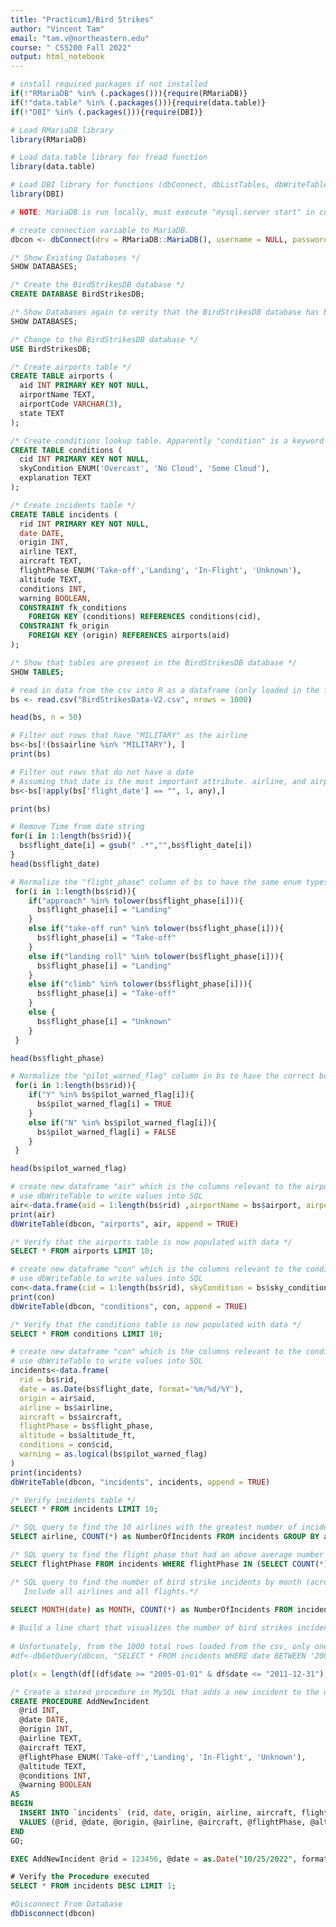 ```yaml
---
title: "Practicum1/Bird Strikes"
author: "Vincent Tam"
email: "tam.v@northeastern.edu"
course: " CS5200 Fall 2022"
output: html_notebook
---
```

```r
# install required packages if not installed
if(!"RMariaDB" %in% (.packages())){require(RMariaDB)}
if(!"data.table" %in% (.packages())){require(data.table)}
if(!"DBI" %in% (.packages())){require(DBI)}

# Load RMariaDB library
library(RMariaDB)

# Load data.table library for fread function
library(data.table)

# Load DBI library for functions (dbConnect, dbListTables, dbWriteTable)
library(DBI)
```

```r
# NOTE: MariaDB is run locally, must execute "mysql.server start" in command line terminal prior to executing dbConnect
```

```r
# create connection variable to MariaDB.
dbcon <- dbConnect(drv = RMariaDB::MariaDB(), username = NULL, password = Sys.getenv("MYSQL_PASSWORD"),host = "localhost")
```

```sql
/* Show Existing Databases */
SHOW DATABASES;
```

```sql
/* Create the BirdStrikesDB database */
CREATE DATABASE BirdStrikesDB;
```

```sql
/* Show Databases again to verity that the BirdStrikesDB database has been created */
SHOW DATABASES;
```

```sql
/* Change to the BirdStrikesDB database */
USE BirdStrikesDB;
```

```sql
/* Create airports table */
CREATE TABLE airports (
  aid INT PRIMARY KEY NOT NULL,
  airportName TEXT,
  airportCode VARCHAR(3),
  state TEXT
);
```

```sql
/* Create conditions lookup table. Apparently "condition" is a keyword in MariaDB, so variable name changed to skyCondition */
CREATE TABLE conditions (
  cid INT PRIMARY KEY NOT NULL,
  skyCondition ENUM('Overcast', 'No Cloud', 'Some Cloud'),
  explanation TEXT
);
```

```sql
/* Create incidents table */
CREATE TABLE incidents (
  rid INT PRIMARY KEY NOT NULL,
  date DATE,
  origin INT,
  airline TEXT,
  aircraft TEXT,
  flightPhase ENUM('Take-off','Landing', 'In-Flight', 'Unknown'),
  altitude TEXT,
  conditions INT,
  warning BOOLEAN,
  CONSTRAINT fk_conditions
    FOREIGN KEY (conditions) REFERENCES conditions(cid),
  CONSTRAINT fk_origin
    FOREIGN KEY (origin) REFERENCES airports(aid)
);
```

```sql
/* Show that tables are present in the BirdStrikesDB database */
SHOW TABLES;
```

```r
# read in data from the csv into R as a dataframe (only loaded in the first 1000 rows), print first fifty rows to verify
bs <- read.csv("BirdStrikesData-V2.csv", nrows = 1000)

head(bs, n = 50)
```

```r
# Filter out rows that have "MILITARY" as the airline
bs<-bs[!(bs$airline %in% "MILITARY"), ]
print(bs)
```
```r
# Filter out rows that do not have a date
# Assuming that date is the most important attribute. airline, and airport can be replaced with "Unknown", but flight_date is too important and cannont just be replaced. Thus, we drop rows which do not have a date on record.
bs<-bs[!apply(bs['flight_date'] == "", 1, any),]

print(bs)
```
```r
# Remove Time from date string
for(i in 1:length(bs$rid)){
  bs$flight_date[i] = gsub(" .*","",bs$flight_date[i])
}
head(bs$flight_date)
```

```r
# Normalize the "flight_phase" column of bs to have the same enum types.
 for(i in 1:length(bs$rid)){
    if("approach" %in% tolower(bs$flight_phase[i])){
      bs$flight_phase[i] = "Landing"
    }
    else if("take-off run" %in% tolower(bs$flight_phase[i])){
      bs$flight_phase[i] = "Take-off"
    }
    else if("landing roll" %in% tolower(bs$flight_phase[i])){
      bs$flight_phase[i] = "Landing"
    }
    else if("climb" %in% tolower(bs$flight_phase[i])){
      bs$flight_phase[i] = "Take-off"
    }
    else {
      bs$flight_phase[i] = "Unknown"
    }
 }

head(bs$flight_phase)
```

```r
# Normalize the "pilot_warned_flag" column in bs to have the correct boolean type
 for(i in 1:length(bs$rid)){
    if("Y" %in% bs$pilot_warned_flag[i]){
      bs$pilot_warned_flag[i] = TRUE
    }
    else if("N" %in% bs$pilot_warned_flag[i]){
      bs$pilot_warned_flag[i] = FALSE
    }
 }

head(bs$pilot_warned_flag)
```

```r
# create new dataframe "air" which is the columns relevant to the airports table
# use dbWriteTable to write values into SQL
air<-data.frame(aid = 1:length(bs$rid) ,airportName = bs$airport, airportCode = 'XXX', state = bs$origin)
print(air)
dbWriteTable(dbcon, "airports", air, append = TRUE)
```

```sql
/* Verify that the airports table is now populated with data */
SELECT * FROM airports LIMIT 10;
```
```r
# create new dataframe "con" which is the columns relevant to the conditions table
# use dbWriteTable to write values into SQL
con<-data.frame(cid = 1:length(bs$rid), skyCondition = bs$sky_conditions, explanation = 'some explanation')
print(con)
dbWriteTable(dbcon, "conditions", con, append = TRUE)
```
```sql
/* Verify that the conditions table is now populated with data */
SELECT * FROM conditions LIMIT 10;
```
```r
# create new dataframe "con" which is the columns relevant to the conditions table
# use dbWriteTable to write values into SQL
incidents<-data.frame(
  rid = bs$rid, 
  date = as.Date(bs$flight_date, format='%m/%d/%Y'),
  origin = air$aid, 
  airline = bs$airline, 
  aircraft = bs$aircraft,
  flightPhase = bs$flight_phase,
  altitude = bs$altitude_ft,
  conditions = con$cid,
  warning = as.logical(bs$pilot_warned_flag)
)
print(incidents)
dbWriteTable(dbcon, "incidents", incidents, append = TRUE)
```
```sql
/* Verify incidents table */
SELECT * FROM incidents LIMIT 10;
```
```sql
/* SQL query to find the 10 airlines with the greatest number of incidents. */
SELECT airline, COUNT(*) as NumberOfIncidents FROM incidents GROUP BY airline ORDER BY COUNT(airline) DESC LIMIT 10;
```
```sql
/* SQL query to find the flight phase that had an above average number bird strike incidents (during any flight phase)*/
SELECT flightPhase FROM incidents WHERE flightPhase IN (SELECT COUNT(*) FROM incidents GROUP BY flightPhase) > (SELECT COUNT(*) / COUNT(DISTINCT flightPhase) FROM incidents);
```

```sql
/* SQL query to find the number of bird strike incidents by month (across all years). 
   Include all airlines and all flights.*/
   
SELECT MONTH(date) as MONTH, COUNT(*) as NumberOfIncidents FROM incidents GROUP BY MONTH;
```

```r
# Build a line chart that visualizes the number of bird strikes incidents per year from 2005 to 2011. Adorn the graph with appropriate axis labels, titles, legend, data labels, etc..
  
# Unfortunately, from the 1000 total rows loaded from the csv, only one date was between 2005 and 2011
#df<-dbGetQuery(dbcon, "SELECT * FROM incidents WHERE date BETWEEN '2005-01-01' AND '2011-12-31'");

plot(x = length(df[(df$date >= "2005-01-01" & df$date <= "2011-12-31"), ]$date), y = df[(df$date >= "2005-01-01" & df$date <= "2011-12-31"), ]$date, type = "b", pch = 20, frame = FALSE, col = "red", main = "Bird Strike Incident vs. Year", xlab = "Number of Incidents", ylab = "Year Incident Occurred")
```

```sql
/* Create a stored procedure in MySQL that adds a new incident to the database. You may decide what you need to pass to the stored procedure to add a bird strike incident and you must account for there being potentially a new airport. After insertion, show (in R) that your procedure worked. */
CREATE PROCEDURE AddNewIncident
  @rid INT,
  @date DATE,
  @origin INT, 
  @airline TEXT,
  @aircraft TEXT,
  @flightPhase ENUM('Take-off','Landing', 'In-Flight', 'Unknown'),
  @altitude TEXT,
  @conditions INT,
  @warning BOOLEAN
AS
BEGIN
  INSERT INTO `incidents` (rid, date, origin, airline, aircraft, flightPhase, altitude, conditions, warning)
  VALUES (@rid, @date, @origin, @airline, @aircraft, @flightPhase, @altitude, @conditions, @warning)
END
GO;

EXEC AddNewIncident @rid = 123456, @date = as.Date("10/25/2022", format = "%m/%d/%Y"), @origin = 1001, @airline = "NEW", @flightPhase = "In-Flight", @altitude = "10000", @conditions = 1001, @warning = 1;

# Verify the Procedure executed
SELECT * FROM incidents DESC LIMIT 1;
```

```r
#Disconnect From Database
dbDisconnect(dbcon)
```